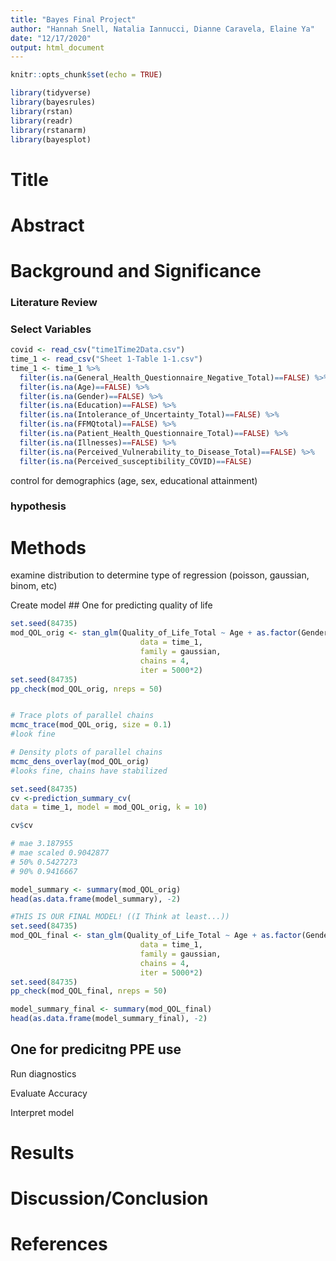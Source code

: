 ```yaml
---
title: "Bayes Final Project"
author: "Hannah Snell, Natalia Iannucci, Dianne Caravela, Elaine Ya"
date: "12/17/2020"
output: html_document
---
```


```r
knitr::opts_chunk$set(echo = TRUE)

library(tidyverse)
library(bayesrules)
library(rstan)
library(readr)
library(rstanarm)
library(bayesplot)
```

# Title


# Abstract 


# Background and Significance

### Literature Review

### Select Variables

```r
covid <- read_csv("time1Time2Data.csv")
time_1 <- read_csv("Sheet 1-Table 1-1.csv")
time_1 <- time_1 %>%
  filter(is.na(General_Health_Questionnaire_Negative_Total)==FALSE) %>%
  filter(is.na(Age)==FALSE) %>%
  filter(is.na(Gender)==FALSE) %>%
  filter(is.na(Education)==FALSE) %>%
  filter(is.na(Intolerance_of_Uncertainty_Total)==FALSE) %>%
  filter(is.na(FFMQtotal)==FALSE) %>%
  filter(is.na(Patient_Health_Questionnaire_Total)==FALSE) %>%
  filter(is.na(Illnesses)==FALSE) %>%
  filter(is.na(Perceived_Vulnerability_to_Disease_Total)==FALSE) %>%
  filter(is.na(Perceived_susceptibility_COVID)==FALSE)
```


control for demographics (age, sex, educational attainment)

### hypothesis

# Methods

examine distribution to determine type of regression (poisson, gaussian, binom, etc)

Create model
## One for predicting quality of life

```r
set.seed(84735)
mod_QOL_orig <- stan_glm(Quality_of_Life_Total ~ Age + as.factor(Gender) + Education + Intolerance_of_Uncertainty_Total + FFMQtotal + Patient_Health_Questionnaire_Total + Illnesses + General_Health_Questionnaire_Negative_Total + Perceived_Vulnerability_to_Disease_Total + Patient_Health_Questionnaire_Total*General_Health_Questionnaire_Negative_Total + Patient_Health_Questionnaire_Total*Illnesses + Illnesses*General_Health_Questionnaire_Negative_Total,
                             data = time_1,
                             family = gaussian,
                             chains = 4,
                             iter = 5000*2)
set.seed(84735)
pp_check(mod_QOL_orig, nreps = 50)


# Trace plots of parallel chains
mcmc_trace(mod_QOL_orig, size = 0.1)
#look fine

# Density plots of parallel chains
mcmc_dens_overlay(mod_QOL_orig)
#looks fine, chains have stabilized
```

```r
set.seed(84735)
cv <-prediction_summary_cv(
data = time_1, model = mod_QOL_orig, k = 10)

cv$cv

# mae 3.187955
# mae scaled 0.9042877 
# 50% 0.5427273 
# 90% 0.9416667

model_summary <- summary(mod_QOL_orig)
head(as.data.frame(model_summary), -2)
```


```r
#THIS IS OUR FINAL MODEL! ((I Think at least...))
set.seed(84735)
mod_QOL_final <- stan_glm(Quality_of_Life_Total ~ Age + as.factor(Gender) + Education + FFMQtotal + Patient_Health_Questionnaire_Total + Illnesses + General_Health_Questionnaire_Negative_Total + Employment_status_After_COVID + Marital_status + Annual_income + Isolation_yesorno,
                             data = time_1,
                             family = gaussian,
                             chains = 4,
                             iter = 5000*2)
set.seed(84735)
pp_check(mod_QOL_final, nreps = 50)

model_summary_final <- summary(mod_QOL_final)
head(as.data.frame(model_summary_final), -2)
```

## One for predicitng PPE use

Run diagnostics 

Evaluate Accuracy 

Interpret model

# Results


# Discussion/Conclusion


# References 